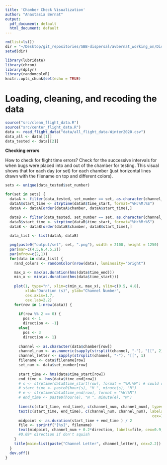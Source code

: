 ```yaml
---
title: 'Chamber Check Visualization'
author: "Anastasia Bernat"
output:
  pdf_document: default
  html_document: default
---
```


```r
rm(list=ls())
dir = "~/Desktop/git_repositories/SBB-dispersal/avbernat_working_on/Dispersal/Winter_2020/stats/"
setwd(dir) 

library(lubridate)
library(chron)
library(dplyr)
library(randomcoloR)
knitr::opts_chunk$set(echo = TRUE)
```

# Loading, cleaning, and recoding the data

```r
source("src/clean_flight_data.R") 
source("src/center_flight_data.R")
data <- read_flight_data("data/all_flight_data-Winter2020.csv")
data_all <- data[[1]]
data_tested <- data[[2]]
```

**Checking errors** 

How to check for flight time errors? Check for the successive intervals for when bugs were placed into and out of the chamber for testing. This visual shows that for each day (or set) for each chamber (just horizontal lines drawn with the filename on top and different colors). 

```r

sets <- unique(data_tested$set_number)

for(set in sets) {
  dataA <- filter(data_tested, set_number == set, as.character(channel_letter) == "A" )
  dataA$start_time <- strptime(dataA$time_start, format="%H:%M:%S")
  dataA <- dataA[order(dataA$chamber, dataA$start_time),] 

  dataB <- filter(data_tested, set_number == set, as.character(channel_letter) == "B" )
  dataB$start_time <- strptime(dataB$time_start, format="%H:%M:%S")
  dataB <- dataB[order(dataB$chamber, dataB$start_time),] 
  
  data_list <- list(dataA, dataB)

  png(paste0("output/set", set, ".png"), width = 2100, height = 1250)
  par(mar=c(4.5,6,4.5,2))
  par(mfrow=c(2,1))
  for(data in data_list) {
    rand_colors <- randomColor(nrow(data), luminosity="bright")

    max_x <- max(as.duration(hms(data$time_end))) 
    min_x <- min(as.duration(hms(data$time_start)))
  
    plot(1, type="n", xlim=c(min_x, max_x), ylim=c(0.5, 4.8), 
         xlab="Duration (s)", ylab="Channel Number",
         cex.axis=1.7,
         cex.lab=2.2)
    for(row in 1:nrow(data)) {
      
      if(row %% 2 == 0) {
        pos <- 1
        direction <- -1}
      else{
        pos <- 3
        direction <- 1}
      
      channel <- as.character(data$chamber[row])
      channel_num <- as.numeric(sapply(strsplit(channel, "-"), "[[", 2))
      channel_letter <- sapply(strsplit(channel, "-"), "[[", 1)
      filename <- data$filename[row]
      set_num <- data$set_number[row]
      
      start_time <- hms(data$time_start[row])
      end_time <- hms(data$time_end[row])
      # s <- strptime(data$time_start[row], format = "%H:%M") # could redo labels this way
      # start_time <- paste0(hour(s), "H ", minute(s), "M")
      # e <- strptime(data$time_end[row], format = "%H:%M")
      # end_time <- paste0(hour(e), "H ", minute(e), "M")
      
      lines(c(start_time, end_time), c(channel_num, channel_num), type="l", col=rand_colors[row])
      text(c(start_time, end_time), c(channel_num, channel_num), labels=as.character(c(start_time, end_time)), 
                                                                  cex=1.2, font=2, pos=pos, col=rand_colors[row])
      midpoint <- as.duration(start_time + end_time ) / 2
      file <- sprintf("[%s]", filename)
      text(midpoint, channel_num + 0.2*direction, labels=file, cex=0.9, font=2, pos=pos, col=rand_colors[row]) 
      #0.09* direction if don't squish
    }
    title(main=list(paste("Channel Letter", channel_letter), cex=2.2))
  }
  dev.off()
}
```

